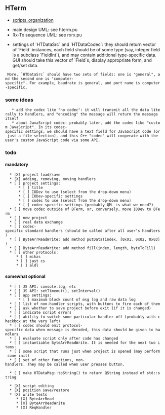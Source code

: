
== HTerm ==

* [[scripts_organization]]



* main design UML: see hterm.pu
* Rx-Tx sequence UML: see rxrx.pu

* settings of `HTDataSrc` and `HTDataCodec`: they should return vector of `Field` instances, each field should be of some type (say, integer field is a subclass `FieldInt`), and may contain additional type-specific data. GUI should take this vector of `Field`s, display appropriate form, and get/set data. 
  More, `HTDataSrc` should have two sets of fields: one is "general", and the second one is "computer-specific". For example, baudrate is general, and port name is computer-specific.

=== some ideas ===

    * add the codec like "no codec": it will transmit all the data literally to handlers, and "encoding" the message will return the message itself
    * about JavaScript codec: probably later, add the codec like "custom JavaScript". In its codec-specific settings, we should have a text field for JavaScript code (or just a file selection), and this C++ "codec" will cooperate with the user's custom JavaScript code via some API.

=== todo ===

==== mandatory ====

   * [X] project load/save
   * [X] adding, removing, moving handlers
   * [ ] project settings:
       * [ ] title
       * [ ] IODev to use (select from the drop-down menu)
       * [ ] IODev-specific settings
       * [ ] codec to use (select from the drop-down menu)
       * [ ] codec-specific settings (probably QML is what we need?)
   * [ ] move codec outside of BTerm, or, conversely, move IODev to BTerm
   * [ ] new project
   * [ ] real data exchange
   * [ ] codec-specific standard handlers (should be called after all user's handlers)
   * [ ] ByteArrReadWrite: add method putData(index, [0x01, 0x02, 0x03])
   * [ ] ByteArrReadWrite: add method fill(index, length, byteToFill)
   * [ ] other protocols:
      * [ ] mikas
      * [ ] just cs
      * [ ] aldl


==== somewhat optional ====

   * [ ] JS API: console.log, etc
   * [ ] JS API: setTimeout(), setInterval()
   * [ ] app settings:
       * [ ] maximum block count of msg log and raw data log
   * [ ] list of non-handler scripts, with buttons to fire each of them
   * [ ] ask whether to save project before exit (if it is changed)
   * [ ] indicate script errors
   * [ ] ability to switch some particular handler off (probably with checkbox at the very left)
   * [ ] codec should emit protocol-specific data when message is decoded, this data should be given to handlers
   * [ ] evaluate script only after code has changed
   * [ ] instantiable ByteArrReadWrite. It is needed for the next two items:
   * [ ] some script that runs just when project is opened (may perform some init)
   * [ ] set of other functions, non-handlers. They may be called when user presses button.

   * [ ] make HTDataMsg::toString() to return QString instead of std::string




   * [X] script editing
   * [X] position save/restore
   * [X] write tests
      * [X] ByteArrRead
      * [X] ByteArrReadWrite
      * [X] ReqHandler

